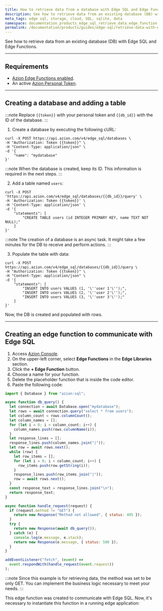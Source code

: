 ```yaml
---
title: How to retrieve data from a database with Edge SQL and Edge Functions
description: See how to retrieve data from an existing database (DB) with Edge SQL and Edge Functions.
meta_tags: edge sql, storage, cloud, SQL, sqlite, data
namespace: documentation_products_edge_sql_retrieve_data_edge_function
permalink: /documentation/products/guides/edge-sql/retrieve-data-with-edge-functions/
---
```



See how to retrieve data from an existing database (DB) with Edge SQL and Edge Functions.

---

## Requirements 

- [Azion Edge Functions enabled](/en/documentation/products/build/edge-application/edge-functions/).
- An active [Azion Personal Token](/en/documentation/products/guides/personal-tokens/).

---

## Creating a database and adding a table

:::note 
Replace `{{token}}` with your personal token and `{{db_id}}` with the ID of the database.
:::

1. Create a database by executing the following cURL:

```
curl -X POST https://api.azion.com/v4/edge_sql/databases \
-H "Authorization: Token {{token}}" \
-H "Content-Type: application/json" \
-d '{
    "name": "mydatabase"
}'
```

:::note 
When the database is created, keep its ID. This information is required in the next steps.
::: 

2. Add a table named `users`: 

```
curl -X POST 'https://api.azion.com/v4/edge_sql/databases/{{db_id}}/query' \
-H 'Authorization: Token {{token}}' \
-H 'Content-Type: application/json' \
-d '{
    "statements": [
        "CREATE TABLE users (id INTEGER PRIMARY KEY, name TEXT NOT NULL);"
    ]
}'
```

:::note 
The creation of a database is an async task. It might take a few minutes for the DB to receive and perform actions.
::: 

3. Populate the table with data: 

```
curl -X POST https://api.azion.com/v4/edge_sql/databases/{{db_id}}/query \
-H "Authorization: Token {{token}}" \
-H "Content-Type: application/json" \
-d '{
    "statements": [
        "INSERT INTO users VALUES (1, '\''user 1'\'');",
        "INSERT INTO users VALUES (2, '\''user 2'\'');",
        "INSERT INTO users VALUES (3, '\''user 3'\'');"
    ]
}'
```

Now, the DB is created and populated with rows.

---

## Creating an edge function to communicate with Edge SQL

1. Access [Azion Console](https://console.azion.com/).
2. On the upper-left corner, select **Edge Functions** in the **Edge Libraries** section.
3. Click the **+ Edge Function** button.
4. Choose a name for your function.
5. Delete the placeholder function that is inside the code editor. 
6. Paste the following code: 

```js
import { Database } from "azion:sql";

async function db_query() {
  let connection = await Database.open("mydatabase");
  let rows = await connection.query("select * from users");
  let column_count = rows.columnCount();
  let column_names = [];
  for (let i = 0; i < column_count; i++) {
    column_names.push(rows.columnName(i));
  }
  let response_lines = [];
  response_lines.push(column_names.join("|"));
  let row = await rows.next();
  while (row) {
    let row_items = [];
    for (let i = 0; i < column_count; i++) {
      row_items.push(row.getString(i));
    }
    response_lines.push(row_items.join("|"));
    row = await rows.next();
  }
  const response_text = response_lines.join("\n");
  return response_text;
}

async function handle_request(request) {
  if (request.method != "GET") {
    return new Response("Method not allowed", { status: 405 });
  }
  try {
    return new Response(await db_query());
  } catch (e) {
    console.log(e.message, e.stack);
    return new Response(e.message, { status: 500 });
  }
}

addEventListener("fetch", (event) =>
  event.respondWith(handle_request(event.request))
);
``` 

:::note
Since this example is for retrieving data, the method was set to be only GET. You can implement the business logic necessary to meet your needs.
:::

This edge function was created to communicate with Edge SQL. Now, it's necessary to instantiate this function in a running edge application:

<LinkButton link="/en/documentation/products/guides/build/instantiate-edge-functions/" label="go to How to instantiate edge functions in your application" outlined />



